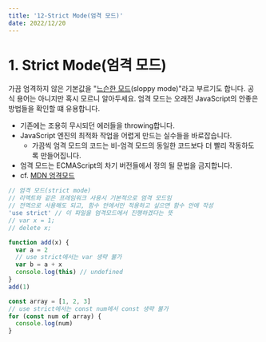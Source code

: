 ---
title: '12-Strict Mode(엄격 모드)'
date: 2022/12/20
---

# 1. Strict Mode(엄격 모드)

가끔 엄격하지 않은 기본값을 "[느슨한 모드](https://developer.mozilla.org/ko/docs/Glossary/Sloppy_mode)(sloppy mode)"라고 부르기도 합니다. 공식 용어는 아니지만 혹시 모르니 알아두세요.
엄격 모드는 오래전 JavaScript의 안좋은 방법들을 확인할 떄 유용합니다.

- 기존에는 조용히 무시되던 에러들을 throwing합니다.
- JavaScript 엔진의 최적화 작업을 어렵게 만드는 실수들을 바로잡습니다.
  - 가끔씩 엄격 모드의 코드는 비-엄격 모드의 동일한 코드보다 더 빨리 작동하도록 만들어집니다.
- 엄격 모드는 ECMAScript의 차기 버전들에서 정의 될 문법을 금지합니다.
- cf. [MDN 엄격모드](https://developer.mozilla.org/en-US/docs/Web/JavaScript/Reference/Strict_mode)

```javascript
// 엄격 모드(strict mode)
// 리액트와 같은 프레임워크 사용시 기본적으로 엄격 모드임
// 전역으로 사용해도 되고, 함수 안에서만 적용하고 싶으면 함수 안에 작성
'use strict' // 이 파일을 엄격모드에서 진행하겠다는 뜻
// var x = 1;
// delete x;

function add(x) {
  var a = 2
  // use strict에서는 var 생략 불가
  var b = a + x
  console.log(this) // undefined
}
add(1)

const array = [1, 2, 3]
// use strict에서는 const num에서 const 생략 불가
for (const num of array) {
  console.log(num)
}
```
